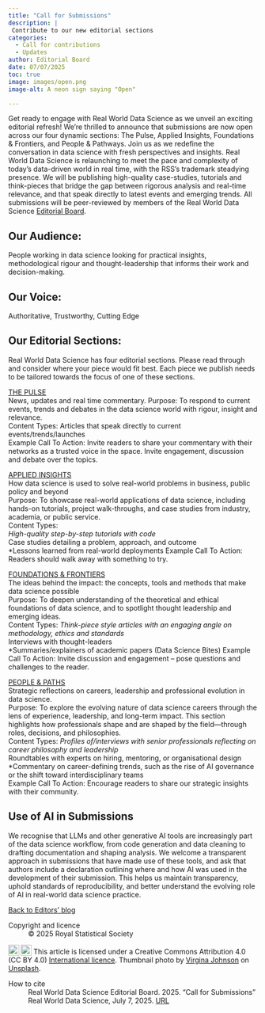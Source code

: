 ```yaml
---
title: "Call for Submissions"
description: |
 Contribute to our new editorial sections 
categories:
  - Call for contributions
  - Updates
author: Editorial Board 
date: 07/07/2025
toc: true
image: images/open.png
image-alt: A neon sign saying "Open"

---
```


Get ready to engage with Real World Data Science as we unveil an exciting editorial refresh! We're thrilled to announce that submissions are now open across our four dynamic sections: The Pulse, Applied Insights, Foundations & Frontiers, and People & Pathways. Join us as we redefine the conversation in data science with fresh perspectives and insights.
Real World Data Science is relaunching to meet the pace and complexity of today's data-driven world in real time, with the RSS's trademark steadying presence. We will be publishing high-quality case-studies, tutorials and think-pieces that bridge the gap between rigorous analysis and real-time relevance, and that speak directly to latest events and emerging trends. 
All submissions will be peer-reviewed by members of the Real World Data Science [Editorial Board](https://realworlddatascience.net/the-pulse/editors-blog/posts/2022/10/18/meet-the-team.html).  

## Our Audience:  
People working in data science looking for practical insights, methodological rigour and thought-leadership that informs their work and decision-making. 

## Our Voice:  
Authoritative, Trustworthy, Cutting Edge 

## Our Editorial Sections:  
Real World Data Science has four editorial sections. Please read through and consider where your piece would fit best. Each piece we publish needs to be tailored towards the focus of one of these sections.  

[THE PULSE](https://realworlddatascience.net/the-pulse/)   
News, updates and real time commentary. 
 Purpose: To respond to current events, trends and debates in the data science world with rigour, insight and relevance.   
Content Types: Articles that speak directly to current events/trends/launches  
Example Call To Action: Invite readers to share your commentary with their networks as a trusted voice in the space. Invite engagement, discussion and debate over the topics.   

[APPLIED INSIGHTS](https://realworlddatascience.net/applied-insights/)   
How data science is used to solve real-world problems in business, public policy and beyond  
Purpose: To showcase real-world applications of data science, including hands-on tutorials, project walk-throughs, and case studies from industry, academia, or public service.  
Content Types:  
*High-quality step-by-step tutorials with code  
*Case studies detailing a problem, approach, and outcome  
*Lessons learned from real-world deployments 
Example Call To Action: Readers should walk away with something to try.   

[FOUNDATIONS & FRONTIERS](https://realworlddatascience.net/foundation-frontiers/)   
The ideas behind the impact: the concepts, tools and methods that make data science possible  
Purpose: To deepen understanding of the theoretical and ethical foundations of data science, and to spotlight thought leadership and emerging ideas.  
 Content Types:
*Think-piece style articles with an engaging angle on methodology, ethics and standards   
*Interviews with thought-leaders   
*Summaries/explainers of academic papers (Data Science Bites)
Example Call To Action: Invite discussion and engagement – pose questions and challenges to the reader.   


[PEOPLE & PATHS](https://realworlddatascience.net/people-paths/)  
Strategic reflections on careers, leadership and professional evolution in data science.  
Purpose: To explore the evolving nature of data science careers through the lens of experience, leadership, and long-term impact. This section highlights how professionals shape and are shaped by the field—through roles, decisions, and philosophies.  
Content Types:
*Profiles of/interviews with senior professionals reflecting on career philosophy and leadership  
*Roundtables with experts on hiring, mentoring, or organisational design 
*Commentary on career-defining trends, such as the rise of AI governance or the shift toward interdisciplinary teams   
Example Call To Action: Encourage readers to share our strategic insights with their community. 
 
## Use of AI in Submissions  
We recognise that LLMs and other generative AI tools are increasingly part of the data science workflow, from code generation and data cleaning to drafting documentation and shaping analysis. We welcome a transparent approach in submissions that have made use of these tools, and ask that authors include a declaration outlining where and how AI was used in the development of their submission. This helps us maintain transparency, uphold standards of reproducibility, and better understand the evolving role of AI in real-world data science practice. 

 
 
::: {.article-btn}
[Back to Editors' blog](/the-pulse/editors-blog/index.qmd)
:::

::: {.further-info}
::: grid
::: {.g-col-12 .g-col-md-6}
Copyright and licence
: &copy; 2025 Royal Statistical Society

<a href="http://creativecommons.org/licenses/by/4.0/?ref=chooser-v1" target="_blank" rel="license noopener noreferrer" style="display:inline-block;"> <img style="height:22px!important;vertical-align:text-bottom;" src="https://mirrors.creativecommons.org/presskit/icons/cc.svg?ref=chooser-v1"><img style="height:22px!important;margin-left:3px;vertical-align:text-bottom;" src="https://mirrors.creativecommons.org/presskit/icons/by.svg?ref=chooser-v1"></a> This article is licensed under a Creative Commons Attribution 4.0 (CC BY 4.0) <a href="http://creativecommons.org/licenses/by/4.0/?ref=chooser-v1" target="_blank" rel="license noopener noreferrer" style="display:inline-block;"> International licence</a>. Thumbnail photo by <a href="https://unsplash.com/@johnsonvr?utm_content=creditCopyText&utm_medium=referral&utm_source=unsplash">Virgina Johnson</a> on <a href="https://unsplash.com/photos/turned-on-red-open-neon-sigange-QmNnZj_Ok-M?utm_content=creditCopyText&utm_medium=referral&utm_source=unsplash">Unsplash</a>.

:::
::: {.g-col-12 .g-col-md-6}
How to cite
: Real World Data Science Editorial Board. 2025. "Call for Submissions" Real World Data Science, July 7, 2025. [URL](https://realworlddatascience.net/the-pulse/editors-blog/posts/2025/07/07/relaunch-CFS.html)
:::
:::
:::